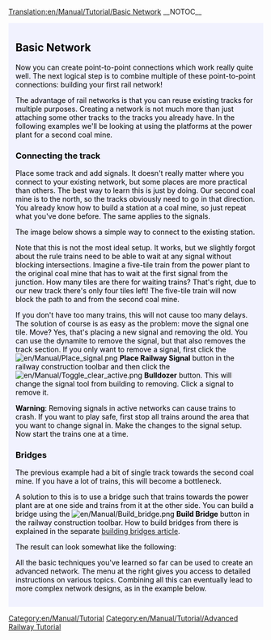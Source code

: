 [[Translation:en/Manual/Tutorial/Basic Network]]
__NOTOC__

{{en/Tabs|3|32
|en/Manual/Tutorial/Two Platforms|1. Two Platforms<!--
-->|en/Manual/Tutorial/Two Tracks|2. Two Tracks<!--
-->|en/Manual/Tutorial/Basic Network|3. Basic Network}}
<div style="padding:.5em 1em 1em 1em; border-top:none; background-color:#f1f2fe; color:#000;">
{{pl/Manual/Tutorial/Tutorial}}
== Basic Network ==
Now you can create point-to-point connections which work really quite well. The next logical step is to combine multiple of these point-to-point connections: building your first rail network!

The advantage of rail networks is that you can reuse existing tracks for multiple purposes. Creating a network is not much more than just attaching some other tracks to the tracks you already have. In the following examples we'll be looking at using the platforms at the power plant for a second coal mine.

=== Connecting the track ===

Place some track and add signals. It doesn't really matter where you connect to your existing network, but some places are more practical than others. The best way to learn this is just by doing. Our second coal mine is to the north, so the tracks obviously need to go in that direction. You already know how to build a station at a coal mine, so just repeat what you've done before. The same applies to the signals.

The image below shows a simple way to connect to the existing station.

{{en/Phototable|[[File:en/Manual/Tutorial/Tutorial network simple.png|400px]]|A second railway line connected to the power plant station (click to enlarge)|none}}

Note that this is not the most ideal setup. It works, but we slightly forgot about the rule trains need to be able to wait at any signal without blocking intersections. Imagine a five-tile train from the power plant to the original coal mine that has to wait at the first signal from the junction. How many tiles are there for waiting trains? That's right, due to our new track there's only four tiles left! The five-tile train will now block the path to and from the second coal mine.

If you don't have too many trains, this will not cause too many delays. The solution of course is as easy as the problem: move the signal one tile. Move? Yes, that's placing a new signal and removing the old. You can use the dynamite to remove the signal, but that also removes the track section. If you only want to remove a signal, first click the [[File:en/Manual/Place signal.png]] '''Place Railway Signal''' button in the railway construction toolbar and then click the [[File:en/Manual/Toggle clear active.png]] '''Bulldozer''' button. This will change the signal tool from building to removing. Click a signal to remove it.

'''Warning''': Removing signals in active networks can cause trains to crash. If you want to play safe, first stop all trains around the area that you want to change signal in. Make the changes to the signal setup. Now start the trains one at a time. 

=== Bridges ===

The previous example had a bit of single track towards the second coal mine. If you have a lot of trains, this will become a bottleneck.

A solution to this is to use a bridge such that trains towards the power plant are at one side and trains from it at the other side. You can build a bridge using the [[File:en/Manual/Build bridge.png]] '''Build Bridge''' button in the railway construction toolbar. How to build bridges from there is explained in the separate [[en/Manual/Building bridges|building bridges article]].

The result can look somewhat like the following:

{{en/Phototable|[[File:en/Manual/Tutorial/Tutorial network bridge.png|400px]]|A bridge in the rail network (click to enlarge)|none}}

All the basic techniques you've learned so far can be used to create an advanced network. The menu at the right gives you access to detailed instructions on various topics. Combining all this can eventually lead to more complex network designs, as in the example below.

{{en/Phototable|[[File:en/Manual/Tutorial/Plufingford Transport, 22nd Mar 2032.png|512px]]|An advanced network which in principle is identical to the techniques explained in this tutorial, only much bigger! (click to enlarge)|none}}


</div>
[[Category:en/Manual/Tutorial]]
[[Category:en/Manual/Tutorial/Advanced Railway Tutorial]]